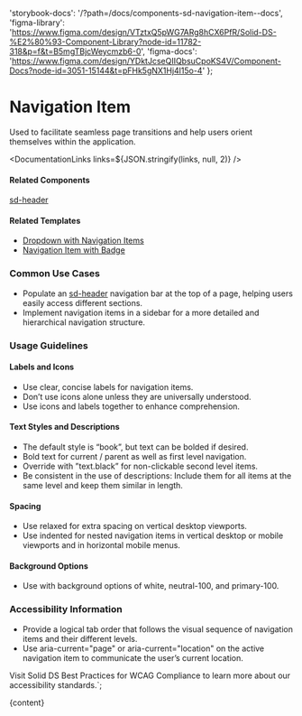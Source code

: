 

  'storybook-docs': '/?path=/docs/components-sd-navigation-item--docs',
  'figma-library':
    'https://www.figma.com/design/VTztxQ5pWG7ARg8hCX6PfR/Solid-DS-%E2%80%93-Component-Library?node-id=11782-318&p=f&t=B5mgTBjcWeycmzb6-0',
  'figma-docs':
    'https://www.figma.com/design/YDktJcseQIIQbsuCpoKS4V/Component-Docs?node-id=3051-15144&t=pFHk5gNX1Hj4l15o-4'
};

# Navigation Item

Used to facilitate seamless page transitions and help users orient themselves within the application.

<DefaultStory />

<DocumentationLinks links=${JSON.stringify(links, null, 2)} />

#### Related Components

[sd-header](/?path=/docs/components-sd-header--docs)

#### Related Templates

- [Dropdown with Navigation Items](/?path=/docs/templates-dropdown--docs#dropdown-with-navigation-items)
- [Navigation Item with Badge](/?path=/docs/templates-badge--docs#navigation%20item%20with%20badge)

### Common Use Cases

- Populate an [sd-header](/?path=/docs/components-sd-header--docs) navigation bar at the top of a page, helping users easily access different sections.
- Implement navigation items in a sidebar for a more detailed and hierarchical navigation structure.

### Usage Guidelines

#### Labels and Icons

- Use clear, concise labels for navigation items.
- Don’t use icons alone unless they are universally understood.
- Use icons and labels together to enhance comprehension.

#### Text Styles and Descriptions

- The default style is “book”, but text can be bolded if desired.
- Bold text for current / parent as well as first level navigation.
- Override with ”text.black” for non-clickable second level items.
- Be consistent in the use of descriptions: Include them for all items at the same level and keep them similar in length.

#### Spacing

- Use relaxed for extra spacing on vertical desktop viewports.
- Use indented for nested navigation items in vertical desktop or mobile viewports and in horizontal mobile menus.

#### Background Options

- Use with background options of white, neutral-100, and primary-100.

### Accessibility Information

- Provide a logical tab order that follows the visual sequence of navigation items and their different levels.
- Use aria-current="page" or aria-current="location" on the active navigation item to communicate the user’s current location.

Visit <sd-link href="https://www.figma.com/design/YDktJcseQIIQbsuCpoKS4V/Component-Docs?node-id=10708-5011&t=Z1FxSGWkmXG5r5sw-4" target="_blank">Solid DS Best Practices for WCAG Compliance</sd-link> to learn more about our accessibility standards.`;

<Meta title="Components/sd-navigation-item/Overview" />

<OverviewFormatter story={SdNavigationItemStories.Default}>{content}</OverviewFormatter>
